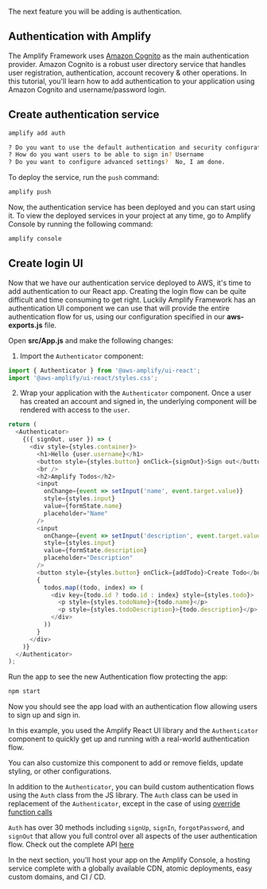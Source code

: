 The next feature you will be adding is authentication.

## Authentication with Amplify

The Amplify Framework uses [Amazon Cognito](https://aws.amazon.com/cognito/) as the main authentication provider. Amazon Cognito is a robust user directory service that handles user registration, authentication, account recovery & other operations. In this tutorial, you'll learn how to add authentication to your application using Amazon Cognito and username/password login.

## Create authentication service

```bash
amplify add auth

? Do you want to use the default authentication and security configuration? Default configuration
? How do you want users to be able to sign in? Username
? Do you want to configure advanced settings?  No, I am done.
```

To deploy the service, run the `push` command:

```bash
amplify push
```

Now, the authentication service has been deployed and you can start using it. To view the deployed services in your project at any time, go to Amplify Console by running the following command:

```bash
amplify console
```

## Create login UI

Now that we have our authentication service deployed to AWS, it's time to add authentication to our React app. Creating the login flow can be quite difficult and time consuming to get right. Luckily Amplify Framework has an authentication UI component we can use that will provide the entire authentication flow for us, using our configuration specified in our __aws-exports.js__ file.

Open __src/App.js__ and make the following changes:

1. Import the `Authenticator` component:

```javascript
import { Authenticator } from '@aws-amplify/ui-react';
import '@aws-amplify/ui-react/styles.css';
```

2. Wrap your application with the `Authenticator` component. Once a user has created an account and signed in, the underlying component will be rendered with access to the `user`.

```javascript
return (
  <Authenticator>
    {({ signOut, user }) => (
      <div style={styles.container}>
        <h1>Hello {user.username}</h1>
        <button style={styles.button} onClick={signOut}>Sign out</button>
        <br />
        <h2>Amplify Todos</h2>
        <input
          onChange={event => setInput('name', event.target.value)}
          style={styles.input}
          value={formState.name}
          placeholder="Name"
        />
        <input
          onChange={event => setInput('description', event.target.value)}
          style={styles.input}
          value={formState.description}
          placeholder="Description"
        />
        <button style={styles.button} onClick={addTodo}>Create Todo</button>
        {
          todos.map((todo, index) => (
            <div key={todo.id ? todo.id : index} style={styles.todo}>
              <p style={styles.todoName}>{todo.name}</p>
              <p style={styles.todoDescription}>{todo.description}</p>
            </div>
          ))
        }
      </div>
    )}
  </Authenticator>
);
```

Run the app to see the new Authentication flow protecting the app:

```bash
npm start
```

Now you should see the app load with an authentication flow allowing users to sign up and sign in.

In this example, you used the Amplify React UI library and the `Authenticator` component to quickly get up and running with a real-world authentication flow.

You can also customize this component to add or remove fields, update styling, or other configurations.

In addition to the `Authenticator`, you can build custom authentication flows using the `Auth` class from the JS library. The `Auth` class can be used in replacement of the `Authenticator`, except in the case of using [override function calls](https://ui.docs.amplify.aws/react/components/authenticator#override-function-calls)

`Auth` has over 30 methods including `signUp`, `signIn`, `forgotPassword`, and `signOut` that allow you full control over all aspects of the user authentication flow. Check out the complete API [here](https://aws-amplify.github.io/amplify-js/api/classes/authclass.html)

In the next section, you'll host your app on the Amplify Console, a hosting service complete with a globally available CDN, atomic deployments, easy custom domains, and CI / CD.
